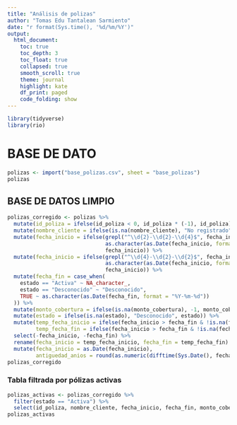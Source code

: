 ---
title: "Análisis de polizas"
author: "Tomas Edu Tantalean Sarmiento"
date: "r format(Sys.time(), '%d/%m/%Y')"
output:
  html_document:
    toc: true
    toc_depth: 3
    toc_float: true
    collapsed: true
    smooth_scroll: true
    theme: journal
    highlight: kate
    df_print: paged
    code_folding: show
---


```{r,warning=FALSE, include=FALSE}
library(tidyverse)
library(rio)
```

# BASE DE DATO

```{r}
polizas <- import("base_polizas.csv", sheet = "base_polizas")
polizas
```

## BASE DE DATOS LIMPIO

```{r}
polizas_corregido <- polizas %>%
  mutate(id_poliza = ifelse(id_poliza < 0, id_poliza * (-1), id_poliza)) %>%
  mutate(nombre_cliente = ifelse(is.na(nombre_cliente), "No registrado", nombre_cliente)) %>%
  mutate(fecha_inicio = ifelse(grepl("^\\d{2}-\\d{2}-\\d{4}$", fecha_inicio),
                               as.character(as.Date(fecha_inicio, format = "%d-%m-%Y")),
                               fecha_inicio)) %>%
  mutate(fecha_inicio = ifelse(grepl("^\\d{4}-\\d{2}-\\d{2}$", fecha_inicio),
                               as.character(as.Date(fecha_inicio, format = "%Y-%m-%d")),
                               fecha_inicio)) %>%
  mutate(fecha_fin = case_when(
    estado == "Activa" ~ NA_character_,
    estado == "Desconocido" ~ "Desconocido",
    TRUE ~ as.character(as.Date(fecha_fin, format = "%Y-%m-%d"))
  )) %>%
  mutate(monto_cobertura = ifelse(is.na(monto_cobertura), -1, monto_cobertura)) %>%
  mutate(estado = ifelse(is.na(estado), "Desconocido", estado)) %>%
  mutate(temp_fecha_inicio = ifelse(fecha_inicio > fecha_fin & !is.na(fecha_fin), fecha_fin, fecha_inicio),
         temp_fecha_fin = ifelse(fecha_inicio > fecha_fin & !is.na(fecha_fin), fecha_inicio, fecha_fin)) %>%
  select(-fecha_inicio, -fecha_fin) %>%
  rename(fecha_inicio = temp_fecha_inicio, fecha_fin = temp_fecha_fin) %>%
  mutate(fecha_inicio = as.Date(fecha_inicio),
         antiguedad_anios = round(as.numeric(difftime(Sys.Date(), fecha_inicio, units = "days")) / 365.25, 1))
polizas_corregido
```

### Tabla filtrada por pólizas activas    

```{r}
polizas_activas <- polizas_corregido %>%
  filter(estado == "Activa") %>%
  select(id_poliza, nombre_cliente, fecha_inicio, fecha_fin, monto_cobertura, estado, antiguedad_anios)
polizas_activas
```

